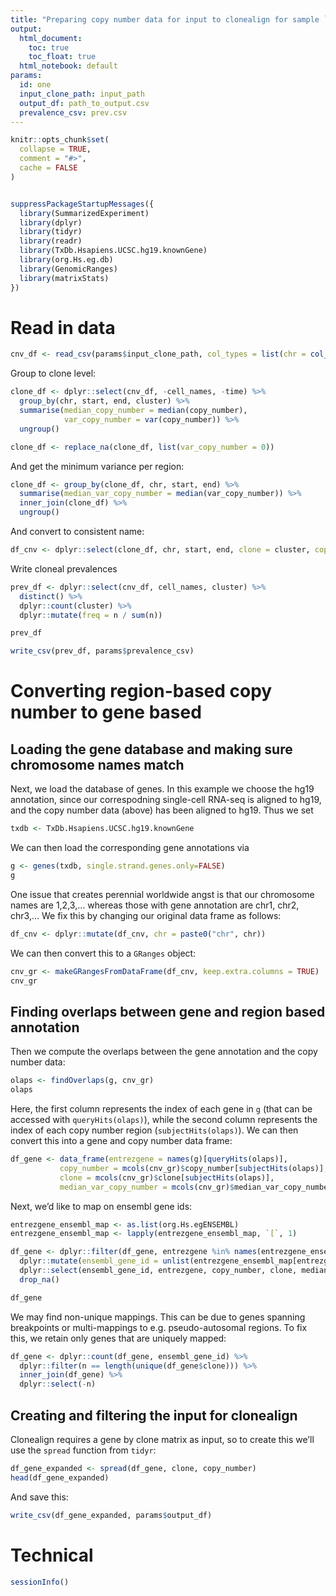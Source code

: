 ```yaml
---
title: "Preparing copy number data for input to clonealign for sample `r params$id`"
output:
  html_document: 
    toc: true
    toc_float: true
  html_notebook: default
params:
  id: one
  input_clone_path: input_path
  output_df: path_to_output.csv
  prevalence_csv: prev.csv
---
```


```r
knitr::opts_chunk$set(
  collapse = TRUE,
  comment = "#>",
  cache = FALSE
)


suppressPackageStartupMessages({
  library(SummarizedExperiment)
  library(dplyr)
  library(tidyr)
  library(readr)
  library(TxDb.Hsapiens.UCSC.hg19.knownGene)
  library(org.Hs.eg.db)
  library(GenomicRanges)
  library(matrixStats)
})
```


# Read in data

```r
cnv_df <- read_csv(params$input_clone_path, col_types = list(chr = col_character()))
```

Group to clone level:

```r
clone_df <- dplyr::select(cnv_df, -cell_names, -time) %>% 
  group_by(chr, start, end, cluster) %>% 
  summarise(median_copy_number = median(copy_number),
            var_copy_number = var(copy_number)) %>% 
  ungroup()

clone_df <- replace_na(clone_df, list(var_copy_number = 0))
```

And get the minimum variance per region:

```r
clone_df <- group_by(clone_df, chr, start, end) %>% 
  summarise(median_var_copy_number = median(var_copy_number)) %>% 
  inner_join(clone_df) %>% 
  ungroup()
```

And convert to consistent name:

```r
df_cnv <- dplyr::select(clone_df, chr, start, end, clone = cluster, copy_number = median_copy_number, median_var_copy_number)
```

Write cloneal prevalences

```r
prev_df <- dplyr::select(cnv_df, cell_names, cluster) %>% 
  distinct() %>% 
  dplyr::count(cluster) %>% 
  dplyr::mutate(freq = n / sum(n))

prev_df
```
```r
write_csv(prev_df, params$prevalence_csv)
```



# Converting region-based copy number to gene based


## Loading the  gene database and making sure chromosome names match

Next, we load the database of genes. In this example we choose the hg19 annotation, since our correspodning single-cell RNA-seq is aligned to hg19, and the copy number data (above) has been aligned to hg19. Thus we set

```r
txdb <- TxDb.Hsapiens.UCSC.hg19.knownGene
```


We can then load the corresponding gene annotations via

```r
g <- genes(txdb, single.strand.genes.only=FALSE)
g
```



One issue that creates perennial worldwide angst is that our chromosome names are 1,2,3,... whereas those with gene annotation are chr1, chr2, chr3,... We fix this by changing our original data frame as follows:

```r
df_cnv <- dplyr::mutate(df_cnv, chr = paste0("chr", chr))
```

We can then convert this to a `GRanges` object:

```r
cnv_gr <- makeGRangesFromDataFrame(df_cnv, keep.extra.columns = TRUE)
cnv_gr
```

## Finding overlaps between gene and region based annotation

Then we compute the overlaps between the gene annotation and the copy number data:

```r
olaps <- findOverlaps(g, cnv_gr)
olaps
```

Here, the first column represents the index of each gene in `g` (that can be accessed with `queryHits(olaps)`), while the second column represents the index of each copy number region (`subjectHits(olaps)`). We can then convert this into a gene and copy number data frame:

```r
df_gene <- data_frame(entrezgene = names(g)[queryHits(olaps)], 
           copy_number = mcols(cnv_gr)$copy_number[subjectHits(olaps)],
           clone = mcols(cnv_gr)$clone[subjectHits(olaps)],
           median_var_copy_number = mcols(cnv_gr)$median_var_copy_number[subjectHits(olaps)])
```

Next, we'd like to map on ensembl gene ids:


```r
entrezgene_ensembl_map <- as.list(org.Hs.egENSEMBL)
entrezgene_ensembl_map <- lapply(entrezgene_ensembl_map, `[`, 1)

df_gene <- dplyr::filter(df_gene, entrezgene %in% names(entrezgene_ensembl_map)) %>% 
  dplyr::mutate(ensembl_gene_id = unlist(entrezgene_ensembl_map[entrezgene])) %>% 
  dplyr::select(ensembl_gene_id, entrezgene, copy_number, clone, median_var_copy_number) %>% 
  drop_na()

df_gene
```

We may find non-unique mappings. This can be due to genes spanning breakpoints or multi-mappings to e.g. pseudo-autosomal regions. To fix this, we retain only genes that are uniquely mapped:

```r
df_gene <- dplyr::count(df_gene, ensembl_gene_id) %>% 
  dplyr::filter(n == length(unique(df_gene$clone))) %>% 
  inner_join(df_gene) %>% 
  dplyr::select(-n)
```


## Creating and filtering the input for clonealign

Clonealign requires a gene by clone matrix as input, so to create this we'll use the `spread` function from `tidyr`:

```r
df_gene_expanded <- spread(df_gene, clone, copy_number)
head(df_gene_expanded)
```

And save this:

```r
write_csv(df_gene_expanded, params$output_df)
```



# Technical

```r
sessionInfo()
```


